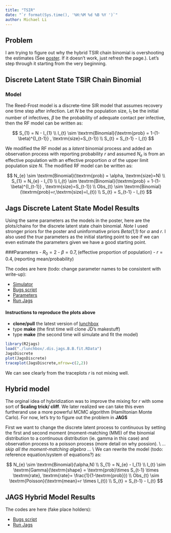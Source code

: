 ```yaml
---
title: "TSIR"
date: "`r format(Sys.time(), '%H:%M %d %B %Y ')`"
author: Michael Li
---
```


## Problem

I am trying to figure out why the hybrid TSIR chain binomial is overshooting the estimates (See [poster](https://github.com/wzmli/lunchbox/blob/master/EEID_Final_Mike.pdf). If it doesn't work, just refresh the page.). Let's step through it starting from the very beginning.


## Discrete Latent State TSIR Chain Binomial

### Model

The Reed-Frost model is a discrete-time SIR model that assumes recovery one time step after infection. Let $N$ be the population size, $I_{1}$ be the initial number of infectives, $\beta$ be the probability of adequate contact per infective, then the RF model can be written as:

$$
S_{1} = N - I_{1}
\\
I_{t} \sim \textrm{Binomial}(\textrm{prob} = 1-(1-\beta)^{I_{t-1}} , \textrm{size}=S_{t-1})
\\
S_{t} = S_{t-1} - I_{t}
$$

We modified the RF model as a _latent_ binomial process and added an observation process with reporting probability $r$ and assumed $N_{e}$ is from an effective population with an effective proportion $\alpha$ of the upper limit population size _N_. The modified RF model can be written as:

$$
N_{e} \sim \textrm{Binomial}(\textrm{prob} = \alpha, \textrm{size}=N)
\\
S_{1} = N_{e} - I_{1}
\\
I_{t} \sim \textrm{Binomial}(\textrm{prob} = 1-(1-\beta)^{I_{t-1}} , \textrm{size}=S_{t-1})
\\
Obs_{t} \sim \textrm{Binomial}(\textrm{prob}=r,\textrm{size}=I_{t})
\\
S_{t} = S_{t-1} - I_{t}
$$

## Jags Discrete Latent State Model Results 
Using the same parameters as the models in the poster, here are the plots/chains for the discrete latent state chain binomial. _Note_ I used stronger priors for the poster and uninformative priors _Beta(1,1)_ for $\alpha$ and $r$. I also used the _true_ parameters as the initial starting point to see if we can even estimate the parameters given we have a good starting point.

###Parameters
- $R_{0} = 2$
- $\beta = 0.7 , \textrm{(effective proportion of population)}$
- $r = 0.4 , \textrm{(reporting mean/probability)}$

The codes are here (todo: change parameter names to be consistent with write-up):

- [Simulator](https://github.com/wzmli/lunchbox/blob/master/simulators/simulator.CB.R)
- [Bugs script](https://github.com/wzmli/lunchbox/blob/master/dis.B.B.buggen)
- [Parameters](https://github.com/wzmli/lunchbox/blob/master/parameters.CBB.R)
- [Run Jags](https://github.com/wzmli/lunchbox/blob/master/Jags.CB.R)


#### Instructions to reproduce the plots above
- **clone/pull** the latest version of [lunchbox](https://github.com/wzmli/lunchbox)
- type **make** (the first time will clone JD's makestuff)
- type **make** (the second time will simulate and fit the model)


```r
library(R2jags)
load("./lunchbox/.dis.jags.B.B.fit.RData")
JagsDiscrete
plot(JagsDiscrete)
traceplot(JagsDiscrete,mfrow=c(2,2))
```
We can see clearly from the traceplots _r_ is not mixing well.

## Hybrid model

The orginal idea of hybridization was to improve the mixing for _r_ with some sort of **Scaling trick/ cliff**. We later realized we can take this even furtherand use a more powerful MCMC algorithm (Hamiltonian Monte Carlo). For now, let's try to figure out the problem in **JAGS**  

First we want to change the discrete latent process to continuous by setting the first and second moment (moment-matching (MM)) of the binomial distribution to a continuous distribution (ie. gamma in this case) and observation process to a poisson process (more detail on why possion). 
\\
_... skip all the moment-matching algebra ..._ 
\\
We can rewrite the model (todo: reference equation/system of equations?)  as:

$$
N_{e} \sim \textrm{Binomial}(\alpha,N)
\\
S_{1} = N_{e} - I_{1}
\\
I_{t} \sim \textrm{Gamma}(\textrm{shape} = \textrm{prob}\times S_{t-1} \times \textrm{rate}, \textrm{rate}= \frac{1}{1-\textrm{prob}})
\\
Obs_{t} \sim \textrm{Poisson}(\textrm{mean}=r \times I_{t})
\\
S_{t} = S_{t-1} - I_{t}
$$

## JAGS Hybrid Model Results

The codes are here (fake place holders):

- [Bugs script](https://github.com/wzmli/lunchbox/blob/master/dis.B.B.buggen)
- [Run Jags](https://github.com/wzmli/lunchbox/blob/master/Jags.CB.R)




